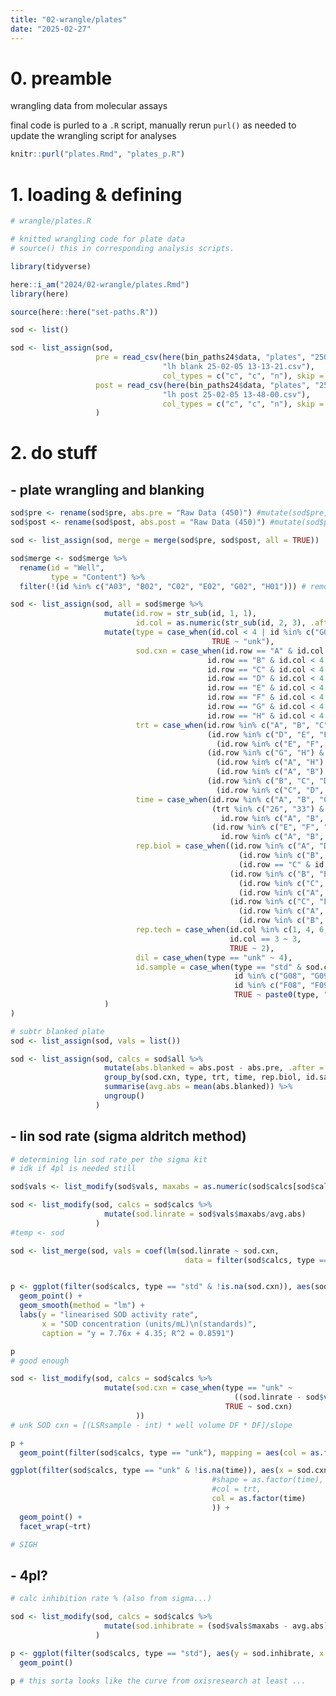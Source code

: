 ```yaml
---
title: "02-wrangle/plates"
date: "2025-02-27"
---
```


# 0. preamble

wrangling data from molecular assays

final code is purled to a `.R` script, manually rerun `purl()` as needed to update the wrangling script for analyses

```r
knitr::purl("plates.Rmd", "plates_p.R")
```


# 1. loading & defining

```r
# wrangle/plates.R

# knitted wrangling code for plate data
# source() this in corresponding analysis scripts.
```

```r
library(tidyverse)

here::i_am("2024/02-wrangle/plates.Rmd")
library(here)

source(here::here("set-paths.R"))
```

```r
sod <- list()

sod <- list_assign(sod, 
                   pre = read_csv(here(bin_paths24$data, "plates", "250205_sod redo", 
                                  "lh blank 25-02-05 13-13-21.csv"), 
                                  col_types = c("c", "c", "n"), skip = 5),
                   post = read_csv(here(bin_paths24$data, "plates", "250205_sod redo",
                                  "lh post 25-02-05 13-48-00.csv"),
                                  col_types = c("c", "c", "n"), skip = 5)
                   )

```



# 2. do stuff

## - plate wrangling and blanking

```r
sod$pre <- rename(sod$pre, abs.pre = "Raw Data (450)") #mutate(sod$pre, read = "pre")
sod$post <- rename(sod$post, abs.post = "Raw Data (450)") #mutate(sod$post, read = "post")

sod <- list_assign(sod, merge = merge(sod$pre, sod$post, all = TRUE))

sod$merge <- sod$merge %>%
  rename(id = "Well",
         type = "Content") %>%
  filter(!(id %in% c("A03", "B02", "C02", "E02", "G02", "H01"))) # removing bad stds
```

```r
sod <- list_assign(sod, all = sod$merge %>%
                     mutate(id.row = str_sub(id, 1, 1),
                            id.col = as.numeric(str_sub(id, 2, 3), .after = "id")) %>%
                     mutate(type = case_when(id.col < 4 | id %in% c("G08", "G09") ~ "std",
                                             TRUE ~ "unk"),
                            sod.cxn = case_when(id.row == "A" & id.col < 4 ~ 4,
                                            id.row == "B" & id.col < 4 ~ 2,
                                            id.row == "C" & id.col < 4 ~ 1,
                                            id.row == "D" & id.col < 4 ~ 0.5,
                                            id.row == "E" & id.col < 4 ~ 0.25,
                                            id.row == "F" & id.col < 4 ~ 0.125,
                                            id.row == "G" & id.col < 4 ~ 0.0625,
                                            id.row == "H" & id.col < 4 ~ 0),
                            trt = case_when(id.row %in% c("A", "B", "C") & id.col %in% c(4, 5) ~ "ctrl",
                                            (id.row %in% c("D", "E", "F") & id.col %in% c(4, 5)) | 
                                              (id.row %in% c("E", "F", "G") & id.col %in% c(6, 7)) ~ "26",
                                            (id.row %in% c("G", "H") & id.col %in% c(4, 5)) |
                                              (id.row %in% c("A", "H") & id.col %in% c(6, 7)) |
                                              (id.row %in% c("A", "B") & id.col %in% c(8, 9)) ~ "33",
                                            (id.row %in% c("B", "C", "D") & id.col %in% c(6, 7)) |
                                              (id.row %in% c("C", "D", "E") & id.col %in% c(8, 9)) ~ "36"),
                            time = case_when(id.row %in% c("A", "B", "C") & id.col %in% c(4, 5) ~ 0,
                                             (trt %in% c("26", "33") & id.col %in% c(4, 5)) |
                                               id.row %in% c("A", "B", "C", "D") & id.col %in% c(6, 7) ~ 1,
                                             (id.row %in% c("E", "F", "G", "H") & id.col %in% c(6, 7)) |
                                               id.row %in% c("A", "B", "C", "D", "E") & id.col %in% c(8, 9) ~ 2),
                            rep.biol = case_when((id.row %in% c("A", "D", "G") & id.col %in% c(4, 5)) |
                                                   (id.row %in% c("B", "E", "H") & id.col %in% c(6, 7)) |
                                                   (id.row == "C" & id.col %in% c(8, 9)) ~ 1,
                                                 (id.row %in% c("B", "E", "H") & id.col %in% c(4, 5)) |
                                                   (id.row %in% c("C", "F") & id.col %in% c(6, 7)) |
                                                   (id.row %in% c("A", "D") & id.col %in% c(8, 9)) ~ 2,
                                                 (id.row %in% c("C", "F") & id.col %in% c(4, 5)) |
                                                   (id.row %in% c("A", "D", "G") & id.col %in% c(6, 7)) |
                                                   (id.row %in% c("B", "E") & id.col %in% c(8, 9)) ~ 3),
                            rep.tech = case_when(id.col %in% c(1, 4, 6, 8) ~ 1,
                                                 id.col == 3 ~ 3,
                                                 TRUE ~ 2),
                            dil = case_when(type == "unk" ~ 4),
                            id.sample = case_when(type == "std" & sod.cxn >= 0 ~ paste0(type, "-", sod.cxn),
                                                  id %in% c("G08", "G09") ~ "std-no XO",
                                                  id %in% c("F08", "F09") ~ "unk-buffer",
                                                  TRUE ~ paste0(type, "-", trt, "-T", time, "-", rep.biol))
                     )
)

```

```r
# subtr blanked plate 
sod <- list_assign(sod, vals = list())

sod <- list_assign(sod, calcs = sod$all %>%
                     mutate(abs.blanked = abs.post - abs.pre, .after = "abs.post") %>%
                     group_by(sod.cxn, type, trt, time, rep.biol, id.sample) %>%
                     summarise(avg.abs = mean(abs.blanked)) %>%
                     ungroup()
                   )

```

## - lin sod rate (sigma aldritch method)

```r
# determining lin sod rate per the sigma kit
# idk if 4pl is needed still

sod$vals <- list_modify(sod$vals, maxabs = as.numeric(sod$calcs[sod$calcs$id.sample == "std-0", "avg.abs"]))

sod <- list_modify(sod, calcs = sod$calcs %>%
                     mutate(sod.linrate = sod$vals$maxabs/avg.abs)
                   )
#temp <- sod  

sod <- list_merge(sod, vals = coef(lm(sod.linrate ~ sod.cxn,
                                       data = filter(sod$calcs, type == "std" & !is.na(sod.cxn)))))


p <- ggplot(filter(sod$calcs, type == "std" & !is.na(sod.cxn)), aes(sod.cxn, sod.linrate)) + 
  geom_point() +
  geom_smooth(method = "lm") +
  labs(y = "linearised SOD activity rate",
       x = "SOD concentration (units/mL)\n(standards)",
       caption = "y = 7.76x + 4.35; R^2 = 0.8591")

p
# good enough

```

```r

sod <- list_modify(sod, calcs = sod$calcs %>%
                     mutate(sod.cxn = case_when(type == "unk" ~ 
                                                  ((sod.linrate - sod$vals[['(Intercept)']])/sod$vals$sod.cxn)*8.5*4, 
                                                TRUE ~ sod.cxn)
                            ))
# unk SOD cxn = [(LSRsample - int) * well volume DF * DF]/slope

p +
  geom_point(filter(sod$calcs, type == "unk"), mapping = aes(col = as.factor(time), shape = trt)) #lmfao

ggplot(filter(sod$calcs, type == "unk" & !is.na(time)), aes(x = sod.cxn, y = sod.linrate,
                                             #shape = as.factor(time), 
                                             #col = trt,
                                             col = as.factor(time)
                                             )) +
  geom_point() +
  facet_wrap(~trt)

# SIGH

```

## - 4pl?

```r
# calc inhibition rate % (also from sigma...)

sod <- list_modify(sod, calcs = sod$calcs %>%
                     mutate(sod.inhibrate = (sod$vals$maxabs - avg.abs)/sod$vals$maxabs * 100)
                   )

p <- ggplot(filter(sod$calcs, type == "std"), aes(y = sod.inhibrate, x = log(sod.cxn))) +
  geom_point()

p # this sorta looks like the curve from oxisresearch at least ...

```



